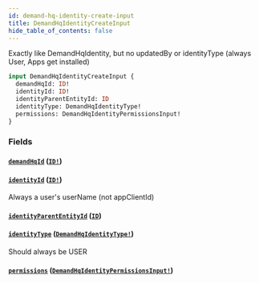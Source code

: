 ```yaml
---
id: demand-hq-identity-create-input
title: DemandHqIdentityCreateInput
hide_table_of_contents: false
---
```



Exactly like DemandHqIdentity, but no updatedBy or identityType (always User, Apps get installed)

```graphql
input DemandHqIdentityCreateInput {
  demandHqId: ID!
  identityId: ID!
  identityParentEntityId: ID
  identityType: DemandHqIdentityType!
  permissions: DemandHqIdentityPermissionsInput!
}
```


### Fields

#### [`demandHqId`](#) ([`ID!`](/developers/demandhq-apis/demand-api/graphql/reference/scalars/id))




#### [`identityId`](#) ([`ID!`](/developers/demandhq-apis/demand-api/graphql/reference/scalars/id))

Always a user's userName (not appClientId)


#### [`identityParentEntityId`](#) ([`ID`](/developers/demandhq-apis/demand-api/graphql/reference/scalars/id))




#### [`identityType`](#) ([`DemandHqIdentityType!`](/developers/demandhq-apis/demand-api/graphql/reference/enums/demand-hq-identity-type))

Should always be USER


#### [`permissions`](#) ([`DemandHqIdentityPermissionsInput!`](/developers/demandhq-apis/demand-api/graphql/reference/inputs/demand-hq-identity-permissions-input))






